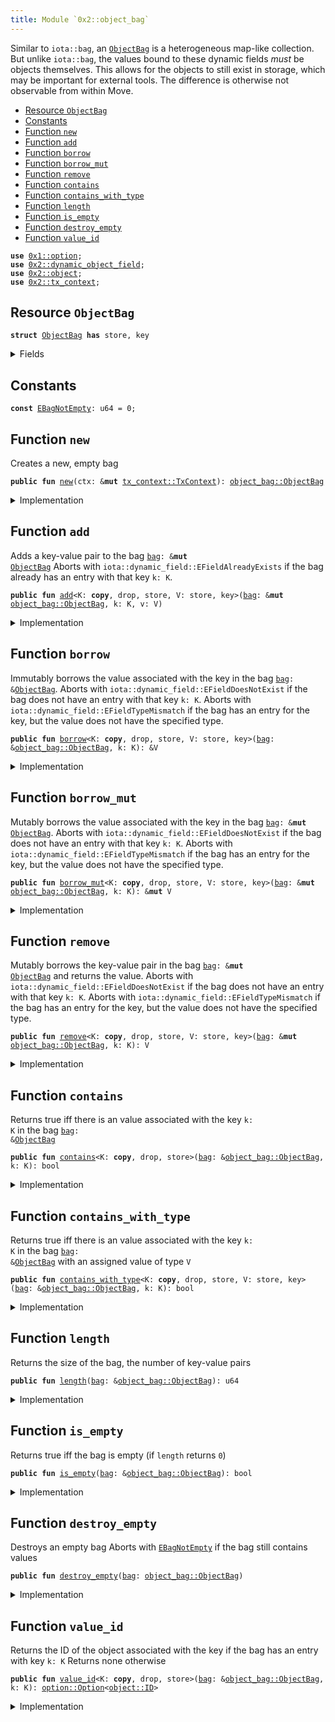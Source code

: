 ```yaml
---
title: Module `0x2::object_bag`
---
```


Similar to <code>iota::bag</code>, an <code><a href="object_bag.md#0x2_object_bag_ObjectBag">ObjectBag</a></code> is a heterogeneous map-like collection. But unlike
<code>iota::bag</code>, the values bound to these dynamic fields _must_ be objects themselves. This allows
for the objects to still exist in storage, which may be important for external tools.
The difference is otherwise not observable from within Move.


-  [Resource `ObjectBag`](#0x2_object_bag_ObjectBag)
-  [Constants](#@Constants_0)
-  [Function `new`](#0x2_object_bag_new)
-  [Function `add`](#0x2_object_bag_add)
-  [Function `borrow`](#0x2_object_bag_borrow)
-  [Function `borrow_mut`](#0x2_object_bag_borrow_mut)
-  [Function `remove`](#0x2_object_bag_remove)
-  [Function `contains`](#0x2_object_bag_contains)
-  [Function `contains_with_type`](#0x2_object_bag_contains_with_type)
-  [Function `length`](#0x2_object_bag_length)
-  [Function `is_empty`](#0x2_object_bag_is_empty)
-  [Function `destroy_empty`](#0x2_object_bag_destroy_empty)
-  [Function `value_id`](#0x2_object_bag_value_id)


<pre><code><b>use</b> <a href="../move-stdlib/option.md#0x1_option">0x1::option</a>;
<b>use</b> <a href="dynamic_object_field.md#0x2_dynamic_object_field">0x2::dynamic_object_field</a>;
<b>use</b> <a href="object.md#0x2_object">0x2::object</a>;
<b>use</b> <a href="tx_context.md#0x2_tx_context">0x2::tx_context</a>;
</code></pre>



<a name="0x2_object_bag_ObjectBag"></a>

## Resource `ObjectBag`



<pre><code><b>struct</b> <a href="object_bag.md#0x2_object_bag_ObjectBag">ObjectBag</a> <b>has</b> store, key
</code></pre>



<details>
<summary>Fields</summary>


<dl>
<dt>
<code>id: <a href="object.md#0x2_object_UID">object::UID</a></code>
</dt>
<dd>
 the ID of this bag
</dd>
<dt>
<code>size: u64</code>
</dt>
<dd>
 the number of key-value pairs in the bag
</dd>
</dl>


</details>

<a name="@Constants_0"></a>

## Constants


<a name="0x2_object_bag_EBagNotEmpty"></a>



<pre><code><b>const</b> <a href="object_bag.md#0x2_object_bag_EBagNotEmpty">EBagNotEmpty</a>: u64 = 0;
</code></pre>



<a name="0x2_object_bag_new"></a>

## Function `new`

Creates a new, empty bag


<pre><code><b>public</b> <b>fun</b> <a href="object_bag.md#0x2_object_bag_new">new</a>(ctx: &<b>mut</b> <a href="tx_context.md#0x2_tx_context_TxContext">tx_context::TxContext</a>): <a href="object_bag.md#0x2_object_bag_ObjectBag">object_bag::ObjectBag</a>
</code></pre>



<details>
<summary>Implementation</summary>


<pre><code><b>public</b> <b>fun</b> <a href="object_bag.md#0x2_object_bag_new">new</a>(ctx: &<b>mut</b> TxContext): <a href="object_bag.md#0x2_object_bag_ObjectBag">ObjectBag</a> {
    <a href="object_bag.md#0x2_object_bag_ObjectBag">ObjectBag</a> {
        id: <a href="object.md#0x2_object_new">object::new</a>(ctx),
        size: 0,
    }
}
</code></pre>



</details>

<a name="0x2_object_bag_add"></a>

## Function `add`

Adds a key-value pair to the bag <code><a href="bag.md#0x2_bag">bag</a>: &<b>mut</b> <a href="object_bag.md#0x2_object_bag_ObjectBag">ObjectBag</a></code>
Aborts with <code>iota::dynamic_field::EFieldAlreadyExists</code> if the bag already has an entry with
that key <code>k: K</code>.


<pre><code><b>public</b> <b>fun</b> <a href="object_bag.md#0x2_object_bag_add">add</a>&lt;K: <b>copy</b>, drop, store, V: store, key&gt;(<a href="bag.md#0x2_bag">bag</a>: &<b>mut</b> <a href="object_bag.md#0x2_object_bag_ObjectBag">object_bag::ObjectBag</a>, k: K, v: V)
</code></pre>



<details>
<summary>Implementation</summary>


<pre><code><b>public</b> <b>fun</b> <a href="object_bag.md#0x2_object_bag_add">add</a>&lt;K: <b>copy</b> + drop + store, V: key + store&gt;(<a href="bag.md#0x2_bag">bag</a>: &<b>mut</b> <a href="object_bag.md#0x2_object_bag_ObjectBag">ObjectBag</a>, k: K, v: V) {
    ofield::add(&<b>mut</b> <a href="bag.md#0x2_bag">bag</a>.id, k, v);
    <a href="bag.md#0x2_bag">bag</a>.size = <a href="bag.md#0x2_bag">bag</a>.size + 1;
}
</code></pre>



</details>

<a name="0x2_object_bag_borrow"></a>

## Function `borrow`

Immutably borrows the value associated with the key in the bag <code><a href="bag.md#0x2_bag">bag</a>: &<a href="object_bag.md#0x2_object_bag_ObjectBag">ObjectBag</a></code>.
Aborts with <code>iota::dynamic_field::EFieldDoesNotExist</code> if the bag does not have an entry with
that key <code>k: K</code>.
Aborts with <code>iota::dynamic_field::EFieldTypeMismatch</code> if the bag has an entry for the key, but
the value does not have the specified type.


<pre><code><b>public</b> <b>fun</b> <a href="borrow.md#0x2_borrow">borrow</a>&lt;K: <b>copy</b>, drop, store, V: store, key&gt;(<a href="bag.md#0x2_bag">bag</a>: &<a href="object_bag.md#0x2_object_bag_ObjectBag">object_bag::ObjectBag</a>, k: K): &V
</code></pre>



<details>
<summary>Implementation</summary>


<pre><code><b>public</b> <b>fun</b> <a href="borrow.md#0x2_borrow">borrow</a>&lt;K: <b>copy</b> + drop + store, V: key + store&gt;(<a href="bag.md#0x2_bag">bag</a>: &<a href="object_bag.md#0x2_object_bag_ObjectBag">ObjectBag</a>, k: K): &V {
    ofield::borrow(&<a href="bag.md#0x2_bag">bag</a>.id, k)
}
</code></pre>



</details>

<a name="0x2_object_bag_borrow_mut"></a>

## Function `borrow_mut`

Mutably borrows the value associated with the key in the bag <code><a href="bag.md#0x2_bag">bag</a>: &<b>mut</b> <a href="object_bag.md#0x2_object_bag_ObjectBag">ObjectBag</a></code>.
Aborts with <code>iota::dynamic_field::EFieldDoesNotExist</code> if the bag does not have an entry with
that key <code>k: K</code>.
Aborts with <code>iota::dynamic_field::EFieldTypeMismatch</code> if the bag has an entry for the key, but
the value does not have the specified type.


<pre><code><b>public</b> <b>fun</b> <a href="object_bag.md#0x2_object_bag_borrow_mut">borrow_mut</a>&lt;K: <b>copy</b>, drop, store, V: store, key&gt;(<a href="bag.md#0x2_bag">bag</a>: &<b>mut</b> <a href="object_bag.md#0x2_object_bag_ObjectBag">object_bag::ObjectBag</a>, k: K): &<b>mut</b> V
</code></pre>



<details>
<summary>Implementation</summary>


<pre><code><b>public</b> <b>fun</b> <a href="object_bag.md#0x2_object_bag_borrow_mut">borrow_mut</a>&lt;K: <b>copy</b> + drop + store, V: key + store&gt;(<a href="bag.md#0x2_bag">bag</a>: &<b>mut</b> <a href="object_bag.md#0x2_object_bag_ObjectBag">ObjectBag</a>, k: K): &<b>mut</b> V {
    ofield::borrow_mut(&<b>mut</b> <a href="bag.md#0x2_bag">bag</a>.id, k)
}
</code></pre>



</details>

<a name="0x2_object_bag_remove"></a>

## Function `remove`

Mutably borrows the key-value pair in the bag <code><a href="bag.md#0x2_bag">bag</a>: &<b>mut</b> <a href="object_bag.md#0x2_object_bag_ObjectBag">ObjectBag</a></code> and returns the value.
Aborts with <code>iota::dynamic_field::EFieldDoesNotExist</code> if the bag does not have an entry with
that key <code>k: K</code>.
Aborts with <code>iota::dynamic_field::EFieldTypeMismatch</code> if the bag has an entry for the key, but
the value does not have the specified type.


<pre><code><b>public</b> <b>fun</b> <a href="object_bag.md#0x2_object_bag_remove">remove</a>&lt;K: <b>copy</b>, drop, store, V: store, key&gt;(<a href="bag.md#0x2_bag">bag</a>: &<b>mut</b> <a href="object_bag.md#0x2_object_bag_ObjectBag">object_bag::ObjectBag</a>, k: K): V
</code></pre>



<details>
<summary>Implementation</summary>


<pre><code><b>public</b> <b>fun</b> <a href="object_bag.md#0x2_object_bag_remove">remove</a>&lt;K: <b>copy</b> + drop + store, V: key + store&gt;(<a href="bag.md#0x2_bag">bag</a>: &<b>mut</b> <a href="object_bag.md#0x2_object_bag_ObjectBag">ObjectBag</a>, k: K): V {
    <b>let</b> v = ofield::remove(&<b>mut</b> <a href="bag.md#0x2_bag">bag</a>.id, k);
    <a href="bag.md#0x2_bag">bag</a>.size = <a href="bag.md#0x2_bag">bag</a>.size - 1;
    v
}
</code></pre>



</details>

<a name="0x2_object_bag_contains"></a>

## Function `contains`

Returns true iff there is an value associated with the key <code>k: K</code> in the bag <code><a href="bag.md#0x2_bag">bag</a>: &<a href="object_bag.md#0x2_object_bag_ObjectBag">ObjectBag</a></code>


<pre><code><b>public</b> <b>fun</b> <a href="object_bag.md#0x2_object_bag_contains">contains</a>&lt;K: <b>copy</b>, drop, store&gt;(<a href="bag.md#0x2_bag">bag</a>: &<a href="object_bag.md#0x2_object_bag_ObjectBag">object_bag::ObjectBag</a>, k: K): bool
</code></pre>



<details>
<summary>Implementation</summary>


<pre><code><b>public</b> <b>fun</b> <a href="object_bag.md#0x2_object_bag_contains">contains</a>&lt;K: <b>copy</b> + drop + store&gt;(<a href="bag.md#0x2_bag">bag</a>: &<a href="object_bag.md#0x2_object_bag_ObjectBag">ObjectBag</a>, k: K): bool {
    ofield::exists_&lt;K&gt;(&<a href="bag.md#0x2_bag">bag</a>.id, k)
}
</code></pre>



</details>

<a name="0x2_object_bag_contains_with_type"></a>

## Function `contains_with_type`

Returns true iff there is an value associated with the key <code>k: K</code> in the bag <code><a href="bag.md#0x2_bag">bag</a>: &<a href="object_bag.md#0x2_object_bag_ObjectBag">ObjectBag</a></code>
with an assigned value of type <code>V</code>


<pre><code><b>public</b> <b>fun</b> <a href="object_bag.md#0x2_object_bag_contains_with_type">contains_with_type</a>&lt;K: <b>copy</b>, drop, store, V: store, key&gt;(<a href="bag.md#0x2_bag">bag</a>: &<a href="object_bag.md#0x2_object_bag_ObjectBag">object_bag::ObjectBag</a>, k: K): bool
</code></pre>



<details>
<summary>Implementation</summary>


<pre><code><b>public</b> <b>fun</b> <a href="object_bag.md#0x2_object_bag_contains_with_type">contains_with_type</a>&lt;K: <b>copy</b> + drop + store, V: key + store&gt;(<a href="bag.md#0x2_bag">bag</a>: &<a href="object_bag.md#0x2_object_bag_ObjectBag">ObjectBag</a>, k: K): bool {
    ofield::exists_with_type&lt;K, V&gt;(&<a href="bag.md#0x2_bag">bag</a>.id, k)
}
</code></pre>



</details>

<a name="0x2_object_bag_length"></a>

## Function `length`

Returns the size of the bag, the number of key-value pairs


<pre><code><b>public</b> <b>fun</b> <a href="object_bag.md#0x2_object_bag_length">length</a>(<a href="bag.md#0x2_bag">bag</a>: &<a href="object_bag.md#0x2_object_bag_ObjectBag">object_bag::ObjectBag</a>): u64
</code></pre>



<details>
<summary>Implementation</summary>


<pre><code><b>public</b> <b>fun</b> <a href="object_bag.md#0x2_object_bag_length">length</a>(<a href="bag.md#0x2_bag">bag</a>: &<a href="object_bag.md#0x2_object_bag_ObjectBag">ObjectBag</a>): u64 {
    <a href="bag.md#0x2_bag">bag</a>.size
}
</code></pre>



</details>

<a name="0x2_object_bag_is_empty"></a>

## Function `is_empty`

Returns true iff the bag is empty (if <code>length</code> returns <code>0</code>)


<pre><code><b>public</b> <b>fun</b> <a href="object_bag.md#0x2_object_bag_is_empty">is_empty</a>(<a href="bag.md#0x2_bag">bag</a>: &<a href="object_bag.md#0x2_object_bag_ObjectBag">object_bag::ObjectBag</a>): bool
</code></pre>



<details>
<summary>Implementation</summary>


<pre><code><b>public</b> <b>fun</b> <a href="object_bag.md#0x2_object_bag_is_empty">is_empty</a>(<a href="bag.md#0x2_bag">bag</a>: &<a href="object_bag.md#0x2_object_bag_ObjectBag">ObjectBag</a>): bool {
    <a href="bag.md#0x2_bag">bag</a>.size == 0
}
</code></pre>



</details>

<a name="0x2_object_bag_destroy_empty"></a>

## Function `destroy_empty`

Destroys an empty bag
Aborts with <code><a href="object_bag.md#0x2_object_bag_EBagNotEmpty">EBagNotEmpty</a></code> if the bag still contains values


<pre><code><b>public</b> <b>fun</b> <a href="object_bag.md#0x2_object_bag_destroy_empty">destroy_empty</a>(<a href="bag.md#0x2_bag">bag</a>: <a href="object_bag.md#0x2_object_bag_ObjectBag">object_bag::ObjectBag</a>)
</code></pre>



<details>
<summary>Implementation</summary>


<pre><code><b>public</b> <b>fun</b> <a href="object_bag.md#0x2_object_bag_destroy_empty">destroy_empty</a>(<a href="bag.md#0x2_bag">bag</a>: <a href="object_bag.md#0x2_object_bag_ObjectBag">ObjectBag</a>) {
    <b>let</b> <a href="object_bag.md#0x2_object_bag_ObjectBag">ObjectBag</a> { id, size } = <a href="bag.md#0x2_bag">bag</a>;
    <b>assert</b>!(size == 0, <a href="object_bag.md#0x2_object_bag_EBagNotEmpty">EBagNotEmpty</a>);
    id.delete()
}
</code></pre>



</details>

<a name="0x2_object_bag_value_id"></a>

## Function `value_id`

Returns the ID of the object associated with the key if the bag has an entry with key <code>k: K</code>
Returns none otherwise


<pre><code><b>public</b> <b>fun</b> <a href="object_bag.md#0x2_object_bag_value_id">value_id</a>&lt;K: <b>copy</b>, drop, store&gt;(<a href="bag.md#0x2_bag">bag</a>: &<a href="object_bag.md#0x2_object_bag_ObjectBag">object_bag::ObjectBag</a>, k: K): <a href="../move-stdlib/option.md#0x1_option_Option">option::Option</a>&lt;<a href="object.md#0x2_object_ID">object::ID</a>&gt;
</code></pre>



<details>
<summary>Implementation</summary>


<pre><code><b>public</b> <b>fun</b> <a href="object_bag.md#0x2_object_bag_value_id">value_id</a>&lt;K: <b>copy</b> + drop + store&gt;(<a href="bag.md#0x2_bag">bag</a>: &<a href="object_bag.md#0x2_object_bag_ObjectBag">ObjectBag</a>, k: K): Option&lt;ID&gt; {
    ofield::id(&<a href="bag.md#0x2_bag">bag</a>.id, k)
}
</code></pre>



</details>
